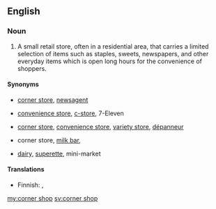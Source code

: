 ==English==

===Noun===
{{en-noun}}

# {{context|UK|lang=en}} A small retail store, often in a residential area, that carries a limited selection of items such as staples, sweets, newspapers, and other everyday items which is open long hours for the convenience of shoppers.

====Synonyms====
* {{sense|UK}} [[corner store]], [[newsagent]]
* {{sense|American English}} [[convenience store]], [[c-store]], 7-Eleven {{qualifier|genericized trademark}}
* {{sense|Canada}} [[corner store]], [[convenience store]], [[variety store]], [[dépanneur]] {{qualifier|Quebec}}
* {{sense|Australian English}} corner store, [[milk bar]],
* {{sense|New Zealand}} [[dairy]], [[w:superette|superette]], mini-market

====Translations====
{{trans-top|small retail store}}
* Finnish: {{t|fi|kulmakauppa}}, {{t+|fi|lähikauppa}}
{{trans-mid}}
{{trans-bottom}}

[[my:corner shop]]
[[sv:corner shop]]